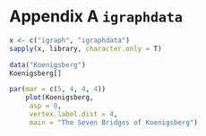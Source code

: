 # Appendix A `igraphdata` {-}

```r
x <- c("igraph", "igraphdata")
sapply(x, library, character.only = T)

```

```r
data("Koenigsberg")
Koenigsberg[]
```

```r

par(mar = c(5, 4, 4, 4))
    plot(Koenigsberg,
     asp = 0,
     vertex.label.dist = 4,
     main = "The Seven Bridges of Koenigsberg")
```

